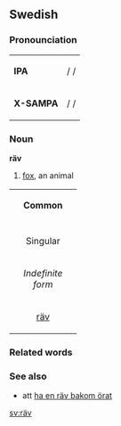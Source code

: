 ==Swedish==
===Pronounciation===
{| border=1 cellspacing=0
|-
| bgcolor="#F8F8FF" | '''IPA''' || / /
|-
| bgcolor="#F8F8FF" |'''X-SAMPA'''|| / /
|}

===Noun===
'''räv'''
# [[fox]], an animal

{| border=1 cellspacing=0
| bgcolor="#FFFFF0" colspan=4 align=center | '''Common'''
|-
|- bgcolor="#FFFFF0" align=center
| colspan=2 width=105| Singular 
| colspan=2 | Plural
|- bgcolor="#FFFFF0" align=center
| width=105 | ''Indefinite form'' 
| width=105 | ''Definite form'' 
| width=105 |  ''Indefinite form'' 
|  width=105 | ''Definite form''
|- align=center
| [[räv]] 
| [[räven]] 
| [[rävar]]
| [[rävarna]]
|}

<!----
====Etymology====
====Synonymes====
---->

===Related words===

===See also===
*att [[ha en räv bakom örat]]

[[sv:räv]]